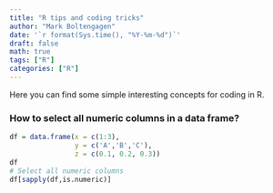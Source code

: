 ```yaml
---
title: "R tips and coding tricks"
author: "Mark Boltengagen"
date: '`r format(Sys.time(), "%Y-%m-%d")`'
draft: false
math: true
tags: ["R"]
categories: ["R"]
---
```


Here you can find some simple interesting concepts for coding in R.

### How to select all numeric columns in a data frame?
```R
df = data.frame(x = c(1:3),
                y = c('A','B','C'),
                z = c(0.1, 0.2, 0.3))
df
# Select all numeric columns
df[sapply(df,is.numeric)]
```